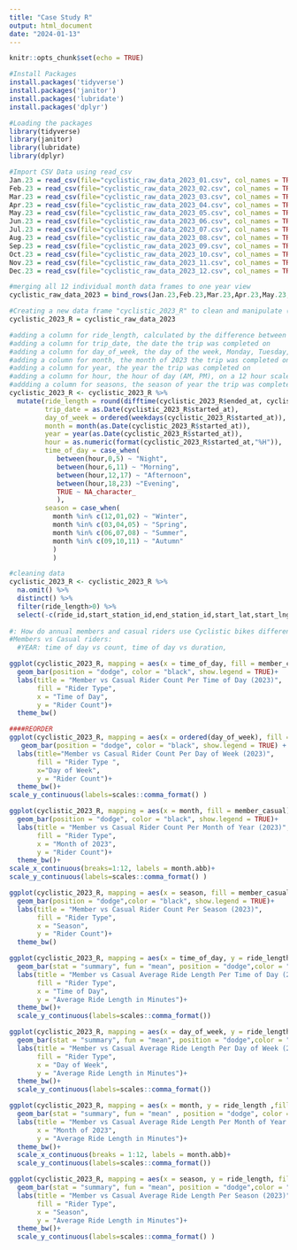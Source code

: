 ```yaml
---
title: "Case Study R"
output: html_document
date: "2024-01-13"
---
```


```r
knitr::opts_chunk$set(echo = TRUE)
```


```r
#Install Packages
install.packages('tidyverse')
install.packages('janitor')
install.packages('lubridate')
install.packages('dplyr')

#Loading the packages
library(tidyverse)
library(janitor)
library(lubridate)
library(dplyr)

#Import CSV Data using read_csv
Jan.23 = read_csv(file="cyclistic_raw_data_2023_01.csv", col_names = TRUE)
Feb.23 = read_csv(file="cyclistic_raw_data_2023_02.csv", col_names = TRUE)
Mar.23 = read_csv(file="cyclistic_raw_data_2023_03.csv", col_names = TRUE)
Apr.23 = read_csv(file="cyclistic_raw_data_2023_04.csv", col_names = TRUE)
May.23 = read_csv(file="cyclistic_raw_data_2023_05.csv", col_names = TRUE)
Jun.23 = read_csv(file="cyclistic_raw_data_2023_06.csv", col_names = TRUE)
Jul.23 = read_csv(file="cyclistic_raw_data_2023_07.csv", col_names = TRUE)
Aug.23 = read_csv(file="cyclistic_raw_data_2023_08.csv", col_names = TRUE)
Sep.23 = read_csv(file="cyclistic_raw_data_2023_09.csv", col_names = TRUE)
Oct.23 = read_csv(file="cyclistic_raw_data_2023_10.csv", col_names = TRUE)
Nov.23 = read_csv(file="cyclistic_raw_data_2023_11.csv", col_names = TRUE)
Dec.23 = read_csv(file="cyclistic_raw_data_2023_12.csv", col_names = TRUE)

#merging all 12 individual month data frames to one year view
cyclistic_raw_data_2023 = bind_rows(Jan.23,Feb.23,Mar.23,Apr.23,May.23,Jun.23,Jul.23,Aug.23,Sep.23,Oct.23,Nov.23,Dec.23)

#Creating a new data frame "cyclistic_2023_R" to clean and manipulate (create new columns) in R
cyclistic_2023_R = cyclistic_raw_data_2023

#adding a column for ride_length, calculated by the difference between started_at and ended_at
#adding a column for trip_date, the date the trip was completed on
#adding a column for day_of_week, the day of the week, Monday, Tuesday, Wednesday... the trip was completed on 
#adding a column for month, the month of 2023 the trip was completed on 
#adding a column for year, the year the trip was completed on 
#adding a column for hour, the hour of day (AM, PM), on a 12 hour scale, the trip was completed on 
#addding a column for seasons, the season of year the trip was completed; Winter = December, Janurary, Feburary, Spring = March, April, May, Summer = June, July, August, Autumn = September, October, November
cyclistic_2023_R <- cyclistic_2023_R %>%
  mutate(ride_length = round(difftime(cyclistic_2023_R$ended_at, cyclistic_2023_R$started_at, units = "mins"), digits = 1),
         trip_date = as.Date(cyclistic_2023_R$started_at),
         day_of_week = ordered(weekdays(cyclistic_2023_R$started_at)),
         month = month(as.Date(cyclistic_2023_R$started_at)),
         year = year(as.Date(cyclistic_2023_R$started_at)),
         hour = as.numeric(format(cyclistic_2023_R$started_at,"%H")),
         time_of_day = case_when(
            between(hour,0,5) ~ "Night",
            between(hour,6,11) ~ "Morning",
            between(hour,12,17) ~ "Afternoon",
            between(hour,18,23) ~"Evening",
            TRUE ~ NA_character_
            ),
         season = case_when(
           month %in% c(12,01,02) ~ "Winter",
           month %in% c(03,04,05) ~ "Spring",
           month %in% c(06,07,08) ~ "Summer",
           month %in% c(09,10,11) ~ "Autumn"
           )
           )

#cleaning data 
cyclistic_2023_R <- cyclistic_2023_R %>%
  na.omit() %>%
  distinct() %>%
  filter(ride_length>0) %>%
  select(-c(ride_id,start_station_id,end_station_id,start_lat,start_lng,end_lat,end_lng))
  
#: How do annual members and casual riders use Cyclistic bikes differently?
#Members vs Casual riders:
  #YEAR: time of day vs count, time of day vs duration,

ggplot(cyclistic_2023_R, mapping = aes(x = time_of_day, fill = member_casual))+
  geom_bar(position = "dodge", color = "black", show.legend = TRUE)+
  labs(title = "Member vs Casual Rider Count Per Time of Day (2023)",
       fill = "Rider Type",
       x = "Time of Day",
       y = "Rider Count")+
  theme_bw()

####REORDER
ggplot(cyclistic_2023_R, mapping = aes(x = ordered(day_of_week), fill = member_casual))+
   geom_bar(position = "dodge", color = "black", show.legend = TRUE) +
  labs(title="Member vs Casual Rider Count Per Day of Week (2023)",
       fill = "Rider Type ",
       x="Day of Week",
       y = "Rider Count")+
  theme_bw()+
scale_y_continuous(labels=scales::comma_format() )

ggplot(cyclistic_2023_R, mapping = aes(x = month, fill = member_casual))+
  geom_bar(position = "dodge", color = "black", show.legend = TRUE)+
  labs(title = "Member vs Casual Rider Count Per Month of Year (2023)",
       fill = "Rider Type",
       x = "Month of 2023",
       y = "Rider Count")+
  theme_bw()+
scale_x_continuous(breaks=1:12, labels = month.abb)+
scale_y_continuous(labels=scales::comma_format() )

ggplot(cyclistic_2023_R, mapping = aes(x = season, fill = member_casual))+
  geom_bar(position = "dodge",color = "black", show.legend = TRUE)+
  labs(title = "Member vs Casual Rider Count Per Season (2023)",
       fill = "Rider Type",
       x = "Season",
       y = "Rider Count")+
  theme_bw()

ggplot(cyclistic_2023_R, mapping = aes(x = time_of_day, y = ride_length, fill = member_casual))+
  geom_bar(stat = "summary", fun = "mean", position = "dodge",color = "black", show.legend = TRUE)+
  labs(title = "Member vs Casual Average Ride Length Per Time of Day (2023)",
       fill = "Rider Type",
       x = "Time of Day",
       y = "Average Ride Length in Minutes")+
  theme_bw()+
  scale_y_continuous(labels=scales::comma_format())

ggplot(cyclistic_2023_R, mapping = aes(x = day_of_week, y = ride_length, fill = member_casual))+
  geom_bar(stat = "summary", fun = "mean", position = "dodge",color = "black", show.legend = TRUE)+
  labs(title = "Member vs Casual Average Ride Length Per Day of Week (2023)",
       fill = "Rider Type",
       x = "Day of Week",
       y = "Average Ride Length in Minutes")+
  theme_bw()+
  scale_y_continuous(labels=scales::comma_format())

ggplot(cyclistic_2023_R, mapping = aes(x = month, y = ride_length ,fill = member_casual))+
  geom_bar(stat = "summary", fun = "mean" , position = "dodge", color = "black", show.legend = TRUE)+
  labs(title = "Member vs Casual Average Ride Length Per Month of Year (2023)",
       x = "Month of 2023",
       y = "Average Ride Length in Minutes")+
  theme_bw()+
  scale_x_continuous(breaks = 1:12, labels = month.abb)+
  scale_y_continuous(labels=scales::comma_format())

ggplot(cyclistic_2023_R, mapping = aes(x = season, y = ride_length, fill = member_casual))+
  geom_bar(stat = "summary", fun = "mean", position = "dodge",color = "black", show.legend = TRUE)+
  labs(title = "Member vs Casual Average Ride Length Per Season (2023)",
       fill = "Rider Type",
       x = "Season",
       y = "Average Ride Length in Minutes")+
  theme_bw()+
  scale_y_continuous(labels=scales::comma_format() )
```

